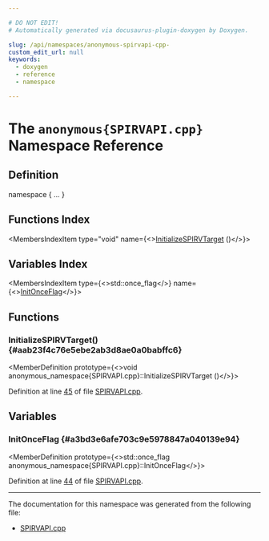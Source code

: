 ```yaml
---

# DO NOT EDIT!
# Automatically generated via docusaurus-plugin-doxygen by Doxygen.

slug: /api/namespaces/anonymous-spirvapi-cpp-
custom_edit_url: null
keywords:
  - doxygen
  - reference
  - namespace

---
```





# The `anonymous{SPIRVAPI.cpp}` Namespace Reference

<DoxygenPage pluginConfig={pluginConfig}>



## Definition

<CodeBlock>namespace &#123; ... &#125;</CodeBlock>

## Functions Index

<MembersIndex>

<MembersIndexItem
  type="void"
  name={<><a href="#aab23f4c76e5ebe2ab3d8ae0a0babffc6">InitializeSPIRVTarget</a> ()</>}>
</MembersIndexItem>

</MembersIndex>

## Variables Index

<MembersIndex>

<MembersIndexItem
  type={<>std::once&#95;flag</>}
  name={<><a href="#a3bd3e6afe703c9e5978847a040139e94">InitOnceFlag</a></>}>
</MembersIndexItem>

</MembersIndex>


<SectionDefinition>

## Functions

### InitializeSPIRVTarget() {#aab23f4c76e5ebe2ab3d8ae0a0babffc6}

<MemberDefinition
  prototype={<>void anonymous&#95;namespace&#123;SPIRVAPI.cpp&#125;::InitializeSPIRVTarget ()</>}>

Definition at line <a href="/docs/api/files/lib/lib/target/lib/target/spirv/spirvapi-cpp/#l00045">45</a> of file <a href="/docs/api/files/lib/lib/target/lib/target/spirv/spirvapi-cpp">SPIRVAPI.cpp</a>.
</MemberDefinition>

</SectionDefinition>

<SectionDefinition>

## Variables

### InitOnceFlag {#a3bd3e6afe703c9e5978847a040139e94}

<MemberDefinition
  prototype={<>std::once&#95;flag anonymous&#95;namespace&#123;SPIRVAPI.cpp&#125;::InitOnceFlag</>}>

Definition at line <a href="/docs/api/files/lib/lib/target/lib/target/spirv/spirvapi-cpp/#l00044">44</a> of file <a href="/docs/api/files/lib/lib/target/lib/target/spirv/spirvapi-cpp">SPIRVAPI.cpp</a>.
</MemberDefinition>

</SectionDefinition>

<hr/>

The documentation for this namespace was generated from the following file:

<ul>
<li><a href="/docs/api/files/lib/lib/target/lib/target/spirv/spirvapi-cpp">SPIRVAPI.cpp</a></li>
</ul>

</DoxygenPage>
